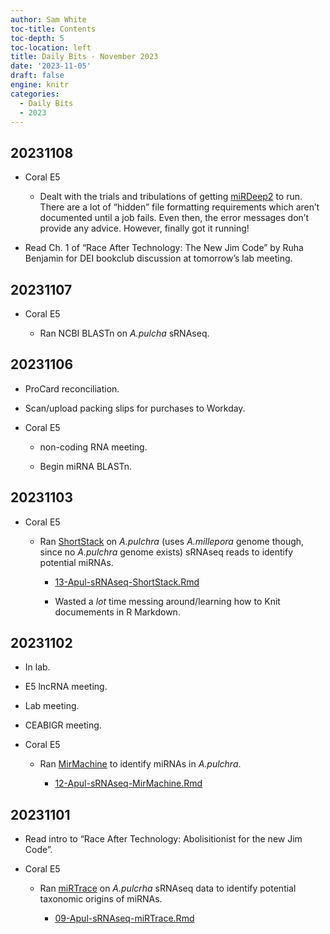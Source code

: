 ```yaml
---
author: Sam White
toc-title: Contents
toc-depth: 5
toc-location: left
title: Daily Bits - November 2023
date: '2023-11-05'
draft: false
engine: knitr
categories: 
  - Daily Bits
  - 2023
---
```


## 20231108

- Coral E5

  - Dealt with the trials and tribulations of getting [miRDeep2](https://github.com/rajewsky-lab/mirdeep2) to run. There are a lot of "hidden" file formatting requirements which aren't documented until a job fails. Even then, the error messages don't provide any advice. However, finally got it running!

- Read Ch. 1 of "Race After Technology: The New Jim Code" by Ruha Benjamin for DEI bookclub discussion at tomorrow's lab meeting.

## 20231107

- Coral E5

  - Ran NCBI BLASTn on _A.pulcha_ sRNAseq.

## 20231106

- ProCard reconciliation.

- Scan/upload packing slips for purchases to Workday.

- Coral E5

  - non-coding RNA meeting.

  - Begin miRNA BLASTn.

## 20231103

- Coral E5

  - Ran [ShortStack]() on _A.pulchra_ (uses _A.millepora_ genome though, since no _A.pulchra_ genome exists) sRNAseq reads to identify potential miRNAs.

    - [13-Apul-sRNAseq-ShortStack.Rmd](https://github.com/urol-e5/deep-dive/blob/main/D-Apul/code/13-Apul-sRNAseq-ShortStack.Rmd)

    - Wasted a _lot_ time messing around/learning how to Knit documements in R Markdown.

## 20231102

- In lab.

- E5 lncRNA meeting.

- Lab meeting.

- CEABIGR meeting.

- Coral E5

  - Ran [MirMachine](https://github.com/sinanugur/MirMachine) to identify miRNAs in _A.pulchra_.

    - [12-Apul-sRNAseq-MirMachine.Rmd](https://github.com/urol-e5/deep-dive/blob/main/D-Apul/code/12-Apul-sRNAseq-MirMachine.Rmd)



## 20231101

- Read intro to "Race After Technology: Abolisitionist for the new Jim Code".

- Coral E5

  - Ran [miRTrace](https://github.com/friedlanderlab/mirtrace) on _A.pulcrha_ sRNAseq data to identify potential taxonomic origins of miRNAs.

    - [09-Apul-sRNAseq-miRTrace.Rmd](https://github.com/urol-e5/deep-dive/blob/main/D-Apul/code/09-Apul-sRNAseq-miRTrace.Rmd)